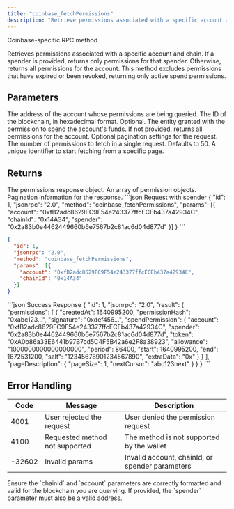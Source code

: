 ```yaml
---
title: "coinbase_fetchPermissions"
description: "Retrieve permissions associated with a specific account and chain, optionally filtered by spender"
---
```


Coinbase-specific RPC method

<Info>
Retrieves permissions associated with a specific account and chain. If a spender is provided, returns only permissions for that spender. Otherwise, returns all permissions for the account. This method excludes permissions that have expired or been revoked, returning only active spend permissions.
</Info>

## Parameters

<ParamField body="account" type="string" required>
The address of the account whose permissions are being queried.
</ParamField>

<ParamField body="chainId" type="string" required>
The ID of the blockchain, in hexadecimal format.
</ParamField>

<ParamField body="spender" type="string">
Optional. The entity granted with the permission to spend the account's funds. If not provided, returns all permissions for the account.
</ParamField>

<ParamField body="pageOptions" type="object">
Optional pagination settings for the request.

<Expandable title="PageOptions properties">
<ParamField body="pageSize" type="number">
The number of permissions to fetch in a single request. Defaults to 50.
</ParamField>

<ParamField body="cursor" type="string">
A unique identifier to start fetching from a specific page.
</ParamField>
</Expandable>
</ParamField>

## Returns

<ResponseField name="result" type="object">
The permissions response object.

<Expandable title="FetchPermissionsResult properties">
<ResponseField name="permissions" type="array">
An array of permission objects.
</ResponseField>

<ResponseField name="pageDescription" type="object">
Pagination information for the response.
</ResponseField>
</Expandable>
</ResponseField>

<RequestExample>
```json Request with spender
{
  "id": 1,
  "jsonrpc": "2.0",
  "method": "coinbase_fetchPermissions",
  "params": [{
    "account": "0xfB2adc8629FC9F54e243377ffcECEb437a42934C",
    "chainId": "0x14A34",
    "spender": "0x2a83b0e4462449660b6e7567b2c81ac6d04d877d"
  }]
}
```

```json Request without spender (all permissions)
{
  "id": 1,
  "jsonrpc": "2.0",
  "method": "coinbase_fetchPermissions",
  "params": [{
    "account": "0xfB2adc8629FC9F54e243377ffcECEb437a42934C",
    "chainId": "0x14A34"
  }]
}
```
</RequestExample>

<ResponseExample>
```json Success Response
{
  "id": 1,
  "jsonrpc": "2.0",
  "result": {
    "permissions": [
      {
        "createdAt": 1640995200,
        "permissionHash": "0xabc123...",
        "signature": "0xdef456...",
        "spendPermission": {
          "account": "0xfB2adc8629FC9F54e243377ffcECEb437a42934C",
          "spender": "0x2a83b0e4462449660b6e7567b2c81ac6d04d877d",
          "token": "0xA0b86a33E6441b97B7cd5C4F5B42a6e2F8a38923",
          "allowance": "1000000000000000000",
          "period": 86400,
          "start": 1640995200,
          "end": 1672531200,
          "salt": "12345678901234567890",
          "extraData": "0x"
        }
      }
    ],
    "pageDescription": {
      "pageSize": 1,
      "nextCursor": "abc123next"
    }
  }
}
```
</ResponseExample>

## Error Handling

| Code | Message                        | Description |
| ---- | ------------------------------ | ----------- |
| 4001 | User rejected the request      | User denied the permission request |
| 4100 | Requested method not supported | The method is not supported by the wallet |
| -32602 | Invalid params                 | Invalid account, chainId, or spender parameters |

<Warning>
Ensure the `chainId` and `account` parameters are correctly formatted and valid for the blockchain you are querying. If provided, the `spender` parameter must also be a valid address.
</Warning>

